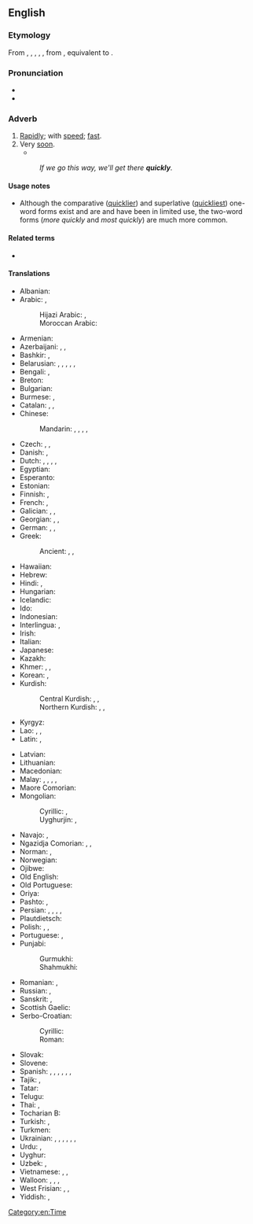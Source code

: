 ==English==

===Etymology===
From {{inh|en|enm|quickly}}, {{m|enm|quikliche}}, {{m|enm|quicliche}}, {{m|enm|cwikliche}}, {{m|enm|cwickliche}}, from {{inh|en|ang|cwiculīċe}}, equivalent to {{suf|en|quick|ly|id2=adverbial}}.

===Pronunciation===
* {{IPA|en|/ˈkwɪkli/}}
* {{audio|en|en-us-quickly.ogg|Audio (US)}}

===Adverb===
{{en-adverb}}

# [[rapidly|Rapidly]]; with [[speed]]; [[fast]].
# Very [[soon]].
#* {{quote-journal|en| date=November 3, 2011| author=Chris Bevan| title=Rubin Kazan 1 - 0 Tottenham| work=BBC Sport| url=http://news.bbc.co.uk/sport2/hi/football/europe/15472973.stm| passage=Another Karadeniz cross led to Cudicini's first save of the night, with the Spurs keeper making up for a weak punch by brilliantly pushing away Christian Noboa's snap-shot.<br>Two more top-class stops followed '''quickly''' afterwards, first from Natcho's rasping shot which was heading into the top corner, and then to deny Ryazantsev at his near post.}}
#: ''If we go this way, we'll get there '''quickly'''.''

====Usage notes====
* Although the comparative ([[quicklier]]) and superlative ([[quickliest]]) one-word forms exist and are and have been in limited use, the two-word forms (''more quickly'' and ''most quickly'') are much more common.

====Related terms====
* {{l|en|quick}} {{qualifier|adjective and adverb}}

====Translations====
{{trans-top|rapidly, fast}}
* Albanian: {{t+|sq|shpejt}}
* Arabic: {{t|ar|سرعة|alt=بِسُرْعَة}}, {{t|ar|عَاجِلًا}}
*: Hijazi Arabic: {{t|acw|بِسُرْعَة|tr=bisurʿa}}, {{t|acw|قَوَام|tr=gawām}}
*: Moroccan Arabic: {{t|ary|بالزربة|tr=b-ez-zarba}}
* Armenian: {{t+|hy|արագ}}
* Azerbaijani: {{t+|az|tez}}, {{t+|az|cəld}}, {{t|az|tezbazar}}
* Bashkir: {{t|ba|тиҙ}}, {{t|ba|шәп}}
* Belarusian: {{t|be|ху́тка}}, {{t|be|шы́бка}}, {{t|be|шпа́рка}}, {{t|be|бо́рзда}}, {{t|be|пру́дка}}, {{t|be|ско́ра}}
* Bengali: {{t|bn|জলদি|tr=jôldi}}, {{t|bn|তাড়াতাড়ি}}
* Breton: {{t+|br|buan}}
* Bulgarian: {{t+|bg|бъ́рзо|n}}
* Burmese: {{t|my|အမြန်}}, {{t|my|မြန်မြန်}}
* Catalan: {{t+|ca|ràpidament}}, {{t+|ca|de pressa}}, {{t+|ca|prest}}
* Chinese:
*: Mandarin: {{t+|cmn|迅速|alt=迅速地|tr=xùnsù de}}, {{t+|cmn|快速|alt=快速地|tr=kuàisù de}}, {{t+|cmn|急速|alt=急速地|tr=jísù de}}, {{t+|cmn|趕快|alt=趕快地}}, {{t+|cmn|赶快|alt=赶快地|tr=gǎnkuài de}}
* Czech: {{t+|cs|rychle}}, {{t+|cs|honem}}, {{t|cs|valem}}
* Danish: {{t+|da|hurtig}}, {{t|da|hurtigt}}
* Dutch: {{t+|nl|snel}}, {{t+|nl|vlug}}, {{t+|nl|gauw}}, {{t+|nl|spoedig}}, {{t+|nl|gezwind}}
* Egyptian: {{t-egy|ꜣs|h=A-s-V2:D54}}
* Esperanto: {{t+|eo|rapide}}
* Estonian: {{t+|et|kiiresti}}
* Finnish: {{t+|fi|nopeasti}}, {{t+|fi|äkkiä}}
* French: {{t+|fr|rapidement}}, {{t+|fr|vite}}
* Galician: {{t+|gl|rápido}}, {{t+|gl|rapidamente}}, {{t+|gl|lixeiro}}
* Georgian: {{t|ka|სწრაფად}}, {{t|ka|ჩქარა}}, {{t|ka|უცბად}}
* German: {{t+|de|schnell}}, {{t+|de|rasch}}, {{t+|de|geschwind}}
* Greek: {{t+|el|γρήγορα}}
*: Ancient: {{t|grc|τάχα}}, {{t|grc|[[ταχύς|ταχέως]]}}, {{t|grc|θοῶς}}
* Hawaiian: {{t|haw|wikiwiki}}
* Hebrew: {{t+|he|מַהֵר|tr=mahér}}
* Hindi: {{t+|hi|झटपट}}, {{t+|hi|जल्दी|alt=जल्दी से}}
* Hungarian: {{t+|hu|gyorsan}}
* Icelandic: {{t|is|fljótt}}
* Ido: {{t+|io|rapide}}
* Indonesian: {{t|id|dengan cepat}}
* Interlingua: {{t|ia|rapido}}, {{t|ia|rapidemente}}
* Irish: {{t|ga|aibéil|alt=go haibéil}}
* Italian: {{t+|it|rapidamente|m}}
* Japanese: {{t+|ja|はやい|tr=[[はやく]], hayaku|alt=速く}}
* Kazakh: {{t+|kk|тез}}
* Khmer: {{t+|km|ញាប់}}, {{t+|km|ត្រឹង}}, {{t+|km|ត្រុយ}}
* Korean: {{t+|ko|빨리}}, {{t+|ko|어서}}
* Kurdish:
*: Central Kurdish: {{t|ckb|بەھەڵەداوان}}, {{t|ckb|بە پەلەوە}}, {{t|ckb|بەگورجی}}
*: Northern Kurdish: {{t+|kmr|zû}}, {{t+|kmr|bi lez}}, {{t+|kmr|lezgîn}}
* Kyrgyz: {{t+|ky|тез}}
* Lao: {{t|lo|ໄວໆ}}, {{t|lo|ກຸ່ນ}}, {{t|lo|ໄວ}}
* Latin: {{t|la|citō}}, {{t|la|celeriter}}
{{trans-mid}}
* Latvian: {{t|lv|ātri}}
* Lithuanian: {{t|lt|greitai}}
* Macedonian: {{t|mk|брзо}}
* Malay: {{t|ms|dengan cepat}}, {{t|ms|lekas}}, {{t|ms|lajak}}, {{t|ms|segera}}, {{t|ms|chedera}}
* Maore Comorian: {{t|swb|haraka}}
* Mongolian:
*: Cyrillic: {{t+|mn|хурдан}}, {{t+|mn|түргэн}}
*: Uyghurjin: {{t|mn|ᠬᠤᠷᠳᠤᠨ}}, {{t|mn|ᠲᠦᠷᠭᠡᠨ}}
* Navajo: {{t|nv|hah}}, {{t|nv|haneetehee}}
* Ngazidja Comorian: {{t|zdj|ha mbwiri}}, {{t|zdj|ha haraka}}, {{t|zdj|haraka}}
* Norman: {{t|nrf|vite}} {{qualifier|Jersey}}, {{t|nrf|rapidement}} {{qualifier|Jersey}}
* Norwegian: {{t+|no|fort}}
* Ojibwe: {{t|oj|wewiib}}
* Old English: {{t|ang|hrædlīċe}}
* Old Portuguese: {{t|roa-opt|toste}}
* Oriya: {{t+|or|ଶୀଘ୍ର}}
* Pashto: {{t+|ps|زر|tr=zǝr}}, {{t+|ps|ژر|tr=žәr}}
* Persian: {{t+|fa|تند|tr=tond}}, {{t|fa|به‌سرعت|tr=be-sor'at}}, {{t+|fa|سریعا|tr=sari'an|alt=سریعاً}}, {{t+|fa|جلدی|tr=jaldi}} {{qualifier|informal}}, {{t|fa|به‌تندی|tr=be-tondi}}
* Plautdietsch: {{t|pdt|fluks}}
* Polish: {{t+|pl|szybko}}, {{t+|pl|prędko}}, {{t|pl|bystro}}
* Portuguese: {{t+|pt|rápido}}, {{t+|pt|rapidamente}}
* Punjabi:
*: Gurmukhi: {{t|pa|ਛੇਤੀ}}
*: Shahmukhi: {{t|pa|چھیتِی}}
* Romanian: {{t+|ro|rapid}}, {{t+|ro|repede}}
* Russian: {{t+|ru|бы́стро}}, {{t+|ru|ско́ро}}
* Sanskrit: {{t+|sa|आशु}}, {{t+|sa|मक्षू}}
* Scottish Gaelic: {{t|gd|gu grad}}
* Serbo-Croatian:
*: Cyrillic: {{t|sh|бр̑зо}}
*: Roman: {{t+|sh|bȓzo}}
* Slovak: {{t|sk|rýchlo}}
* Slovene: {{t+|sl|hítro}}
* Spanish: {{t+|es|rápido}}, {{t|es|[[con]] [[velocidad]]}}, {{t+|es|rápidamente}}, {{t|es|[[con]] [[prontitud]]}}, {{t|es|[[con]] [[celeridad]]}}, {{t|es|[[con]] [[presteza]]}}, {{t+|es|deprisa}}
* Tajik: {{t|tg|тез}}, {{t+|tg|зуд}}
* Tatar: {{t|tt|тиз}}
* Telugu: {{t+|te|త్వరగా}}
* Thai: {{t+|th|เร็ว}}, {{t+|th|ไว}}
* Tocharian B: {{t|txb|ramer}}
* Turkish: {{t+|tr|çabuk}}, {{t+|tr|tez}}
* Turkmen: {{t|tk|çalt}}
* Ukrainian: {{t+|uk|шви́дко}}, {{t+|uk|би́стро}}, {{t|uk|ско́ро}}, {{t|uk|пру́дко}}, {{t|uk|ху́тко}}, {{t|uk|шпа́рко}}, {{t+|uk|бо́рзо}}
* Urdu: {{t|ur|جلدی|alt=جلدی سے|tr=jaldī se}}, {{t|ur|جلدی|tr=jaldī}}
* Uyghur: {{t|ug|تېز}}
* Uzbek: {{t+|uz|tez}}, {{t+|uz|tezda}}
* Vietnamese: {{t+|vi|nhanh}}, {{t+|vi|mau}}, {{t+|vi|lẹ}}
* Walloon: {{t+|wa|radmint}}, {{t+|wa|raddimint}}, {{t+|wa|vitmint}}, {{t+|wa|abeydimint}}
* West Frisian: {{t|fy|hurd}}, {{t|fy|fluch}}, {{t+|fy|gau}}
* Yiddish: {{t|yi|געשווינד}}, {{t|yi|גיך}}
{{trans-bottom}}

[[Category:en:Time]]